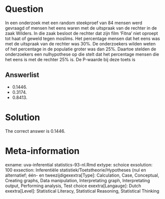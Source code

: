 Question
========

In een onderzoek met een random steekproef van 84 mensen werd gevraagd of mensen het eens waren met de uitspraak van de rechter in de zaak Wilders. In die zaak besloot de rechter dat zijn film 'Fitna' niet oproept tot haat of geweld tegen moslims. Het percentage mensen dat het eens was met de uitspraak van de rechter was 30%. De onderzoekers wilden weten of het percentage in de populatie groter was dan 25%. Daartoe stelden de onderzoekers een nulhypothese op die stelt dat het percentage mensen die het eens is met de rechter 25% is. De P-waarde bij deze toets is 

Answerlist
----------
* 0.1446.
* 0.3174.
* 0.8413.

Solution
========

The correct answer is  0.1446. 

Meta-information
================
exname: uva-inferential statistics-93-nl.Rmd 
extype: schoice 
exsolution: 100 
exsection: Inferentiële statistiek/Toetstheorie/Hypotheses (nul en alternatief; één- en tweezijdigexextra[Type]: Calculation, Case, Conceptual, Creating graphs, Data manipulation, Interpretating graph, Interpretating output, Performing analysis, Test choice 
exextra[Langauge]: Dutch 
exextra[Level]: Statistical Literacy, Statistical Reasoning, Statistical Thinking 
